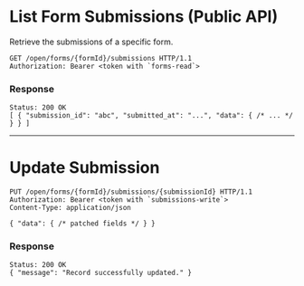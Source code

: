 # List Form Submissions (Public API)

Retrieve the submissions of a specific form.

```http
GET /open/forms/{formId}/submissions HTTP/1.1
Authorization: Bearer <token with `forms-read`>
```

### Response

```
Status: 200 OK
[ { "submission_id": "abc", "submitted_at": "...", "data": { /* ... */ } } ]
```

---

# Update Submission

```http
PUT /open/forms/{formId}/submissions/{submissionId} HTTP/1.1
Authorization: Bearer <token with `submissions-write`>
Content-Type: application/json

{ "data": { /* patched fields */ } }
```

### Response
```
Status: 200 OK
{ "message": "Record successfully updated." }
```